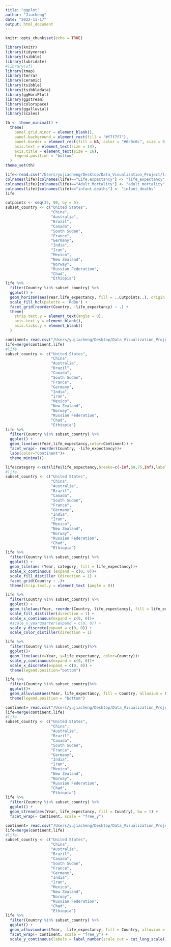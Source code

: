 ```yaml
---
title: "ggplot"
author: "Jiacheng"
date: "2022-11-17"
output: html_document
---
```


```r
knitr::opts_chunk$set(echo = TRUE)
```

```r
library(knitr)
library(tidyverse)
library(tsibble)
library(lubridate)
#library(sf)
library(tmap)
library(terra)
library(ceramic)
library(tsibble)
library(tsibbledata)
library(ggHoriPlot)
library(ggstream)
library(colorspace)
library(ggalluvial)
library(scales)
```


```r
th <- theme_minimal() + 
  theme(
    panel.grid.minor = element_blank(),
    panel.background = element_rect(fill = "#f7f7f7"),
    panel.border = element_rect(fill = NA, color = "#0c0c0c", size = 0.6),
    axis.text = element_text(size = 14),
    axis.title = element_text(size = 16),
    legend.position = "bottom"
  )
theme_set(th)
```

```r
life<-read.csv("/Users/yujiacheng/Desktop/Data_Visualization_Project/life_expectancy_data.csv")
colnames(life)[colnames(life)=="Life.expectancy"] <- "life_expectancy"
colnames(life)[colnames(life)=="Adult.Mortality"] <- "adult_mortality"
colnames(life)[colnames(life)=="infant.deaths"] <- "infant_deaths"
life
```

```r
cutpoints <- seq(35, 90, by = 5)
subset_country <- c("United States",
                    "China",
                    "Australia",
                    "Brazil",
                    "Canada",
                    "South Sudan",
                    "France",
                    "Germany",
                    "India",
                    "Iran",
                    "Mexico",
                    "New Zealand",
                    "Norway",
                    "Russian Federation",
                    "Chad",
                    "Ethiopia")
life %>%
  filter(Country %in% subset_country) %>%
  ggplot() +
  geom_horizon(aes(Year,life_expectancy, fill = ..Cutpoints..), origin = 47.6,horizonscale = cutpoints) +
  scale_fill_hcl(palette = 'RdBu') +
  facet_grid(reorder(Country, -life_expectancy) ~ .) +
  theme(
    strip.text.y = element_text(angle = 0),
    axis.text.y = element_blank(),
    axis.ticks.y = element_blank()
  )
```

```r
continent= read.csv("/Users/yujiacheng/Desktop/Data_Visualization_Project/Continents.csv")
life=merge(continent,life)
#life
subset_country <- c("United States",
                    "China",
                    "Australia",
                    "Brazil",
                    "Canada",
                    "South Sudan",
                    "France",
                    "Germany",
                    "India",
                    "Iran",
                    "Mexico",
                    "New Zealand",
                    "Norway",
                    "Russian Federation",
                    "Chad",
                    "Ethiopia")
life %>%
  filter(Country %in% subset_country) %>%
  ggplot() +
  geom_line(aes(Year,life_expectancy,color=Continent)) +
  facet_wrap(~ reorder(Country, -life_expectancy))+
  labs(color="Continent")+
  theme_minimal()
```
```r
life$category <-cut(life$life_expectancy,breaks=c(-Inf,60,75,Inf),labels=c("45-60","61-75","76-90"))
#life
subset_country <- c("United States",
                    "China",
                    "Australia",
                    "Brazil",
                    "Canada",
                    "South Sudan",
                    "France",
                    "Germany",
                    "India",
                    "Iran",
                    "Mexico",
                    "New Zealand",
                    "Norway",
                    "Russian Federation",
                    "Chad",
                    "Ethiopia")
life %>%
  filter(Country %in% subset_country) %>%
  ggplot() +
  geom_tile(aes (Year, category, fill = life_expectancy))+
  scale_x_continuous (expand = c(0, 0))+
  scale_fill_distiller (direction = 1) +
  facet_grid(Country ~ .)+
  theme(strip.text.y = element_text (angle = 0))
```


```r
life %>%
  filter(Country %in% subset_country) %>%
  ggplot() +
  geom_tile(aes(Year, reorder(Country, life_expectancy), fill = life_expectancy, col = life_expectancy)) +
  scale_fill_distiller(direction = 1) +
  scale_x_continuous(expand = c(0, 0))+
  #scale_x_yearquarter(expand = c(0, 0)) +
  scale_y_discrete(expand = c(0, 0)) +
  scale_color_distiller(direction = 1)
```
```r
life %>%
  filter(Country %in% subset_country)%>%
  ggplot()+
  geom_line(aes(x=Year, y=life_expectancy, color=Country))+
  scale_y_continuous(expand = c(0, 0))+
  scale_x_discrete(expand = c(0, 0)) +
  theme(legend.position="bottom")
```

```r
life %>%
  filter(Country %in% subset_country)%>%
  ggplot()+
  geom_alluvium(aes(Year, life_expectancy, fill = Country, alluvium = Country), decreasing = FALSE, alpha = 0.9) +
  theme(legend.position = "bottom")
```
```r
continent= read.csv("/Users/yujiacheng/Desktop/Data_Visualization_Project/Continents.csv")
life=merge(continent,life)
#life
subset_country <- c("United States",
                    "China",
                    "Australia",
                    "Brazil",
                    "Canada",
                    "South Sudan",
                    "France",
                    "Germany",
                    "India",
                    "Iran",
                    "Mexico",
                    "New Zealand",
                    "Norway",
                    "Russian Federation",
                    "Chad",
                    "Ethiopia")
life %>%
  filter(Country %in% subset_country) %>%
  ggplot() +
  geom_stream(aes(Year, life_expectancy, fill = Country), bw = 1) +
  facet_wrap(~ Continent, scale = "free_y")
```
```r
continent= read.csv("/Users/yujiacheng/Desktop/Data_Visualization_Project/Continents.csv")
life=merge(continent,life)
#life
subset_country <- c("United States",
                    "China",
                    "Australia",
                    "Brazil",
                    "Canada",
                    "South Sudan",
                    "France",
                    "Germany",
                    "India",
                    "Iran",
                    "Mexico",
                    "New Zealand",
                    "Norway",
                    "Russian Federation",
                    "Chad",
                    "Ethiopia")
life %>%
  filter(Country %in% subset_country) %>%
  ggplot() +
  geom_alluvium(aes(Year,  life_expectancy, fill = Country, alluvium = Country), decreasing = FALSE, alpha = 0.9) +
  facet_wrap(~ Continent, scale = "free_y") +
  scale_y_continuous(labels = label_number(scale_cut = cut_long_scale()))
```



